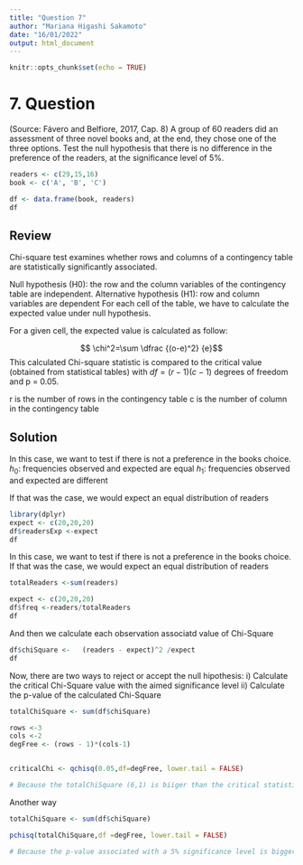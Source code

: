 ```yaml
---
title: "Question 7"
author: "Mariana Higashi Sakamoto"
date: "16/01/2022"
output: html_document
---
```


```r
knitr::opts_chunk$set(echo = TRUE)
```


# 7. Question
(Source: Fávero and Belfiore, 2017, Cap. 8) A group of 60 readers did an assessment
of three novel books and, at the end, they chose one of the three options. Test the null
hypothesis that there is no difference in the preference of the readers, at the significance
level of 5%.

```r
readers <- c(29,15,16)
book <- c('A', 'B', 'C')

df <- data.frame(book, readers)
df
```
## Review


Chi-square test examines whether rows and columns of a contingency table are statistically significantly associated.

Null hypothesis (H0): the row and the column variables of the contingency table are independent.
Alternative hypothesis (H1): row and column variables are dependent
For each cell of the table, we have to calculate the expected value under null hypothesis.

For a given cell, the expected value is calculated as follow:

$$ \chi^2=\sum \dfrac {(o-e)^2} {e}$$
This calculated Chi-square statistic is compared to the critical value (obtained from statistical tables) with $df=(r−1)(c−1)$ degrees of freedom and p = 0.05.

r is the number of rows in the contingency table
c is the number of column in the contingency table

## Solution
In this case, we want to test if there is not a preference in the books choice.
  $h_0$: frequencies observed and expected are equal
  $h_1$: frequencies observed and expected are different

If that was the case, we would expect an equal distribution of readers

```r
library(dplyr)
expect <- c(20,20,20)
df$readersExp <-expect
df
```

In this case, we want to test if there is not a preference in the books choice.
If that was the case, we would expect an equal distribution of readers

```r
totalReaders <-sum(readers)

expect <- c(20,20,20)
df$freq <-readers/totalReaders
df
```

And then we calculate each observation associatd value of Chi-Square
```r
df$chiSquare <-   (readers - expect)^2 /expect
df
```
Now, there are two ways to reject or accept the null hipothesis:
  i) Calculate the critical Chi-Square value with the aimed significance level
  ii) Calculate the p-value of the calculated Chi-Square
  
```r
totalChiSquare <- sum(df$chiSquare)

rows <-3
cols <-2
degFree <- (rows - 1)*(cols-1)


criticalChi <- qchisq(0.05,df=degFree, lower.tail = FALSE)

# Because the totalChiSquare (6,1) is biiger than the critical statistics (5.99), we reject the null hipothesis and can say there is a preference among readers
```
Another way

```r
totalChiSquare <- sum(df$chiSquare)

pchisq(totalChiSquare,df =degFree, lower.tail = FALSE)

# Because the p-value associated with a 5% significance level is bigger than the associated p-value statistics (4,7%), we reject the null hipothesis and can say there is a preference among readers
```